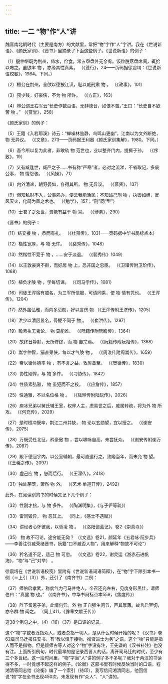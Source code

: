 ```yaml
---
---
---
```

title: 一二 “物”作“人”讲
---






魏晋南北朝时代（主要是南方）的文献里，常把“物”字作“人”字讲。我在《世说新语》、《颜氏家训》、《晋书》里摘录了下面这些例子。《世说新语》的例子：

（1）殷仲堪既为荆州，值水，俭食。常五盌盘外无余肴。饭粒脱落盘席间，辄拾以噉之。虽欲率 物 ，亦缘其性真素。 （《德行》，24——页码据徐震堮：《世说新语校笺》，1984。下同。）

（2）桓公在荆州，全欲以德被江汉，耻以威刑肃 物 。 （《政事》，101）

（3）预少贱，好豪侠，不为 物 所许。 （《方正》，163）

（4）林公谓王右军云“长史作数百语，无非德音，如恨不苦。”王曰：“长史自不欲苦 物 。” （《赏誉》，258）

《颜氏家训》的例子：

（5）王籍《入若耶溪》诗云：“蝉噪林逾静，鸟鸣山更幽”，江南以为文外断绝， 物 无异议。 （《文章》，273——页码据王利器《颜氏家训集解》，1980。下同。）

（6）吾今所以复为此者，非敢轨 物 范世也，业以整齐门内，提撕子孙。 （《序致》，19）

（7）又有臧逢世，臧严之子……书有称“严寒”者，必对之流涕，不省取记，多废公事， 物 情怨骇。 （《风操》，71）

（8）内外清谧，朝野晏如，各得其所， 物 无异议。 （《慕贤》，137）

（9）但知私财不入，公事夙办，便云我能活民；不知诚己刑 物 ，执辔如组，反风灭火，化鸱为凤之术也。 （《勉学》，157；“刑”同“型”）

（10）士君子之处世，贵能有益于 物 耳。 （《涉务》，290）

《晋书》的例子：

（11）结交接 物 ，恭而有礼。 （《杜预传》，1031——页码据中华书局标点本）

（12）楷性宽厚，与 物 无忤。 （《裴秀传》，1048）

（13）然楷性不竞于 物 ，……安于淡退。 （《裴秀传》1049）

（14）以王敦豪爽不群，而好居 物 上，恐非国之忠臣。 （《卫瓘传附卫玠传》，1068）

（15）植负才陵 物 ，孚每切谏。 （《司马孚传》，1081）

（16）司徒王浑宿有威名，为三军所信服，可请同乘，使 物 情有凭也。 （《王浑传》，1204）

（17）然外虽弘雅，而内多忌刻，好以言伤 物 （《王浑传附王济传》，1205）

（18）洪少以清厉显名，骨鲠不同于 物 。 （《崔洪传》，1297）

（19）瞻素执无鬼论， 物 莫能难。 （《阮籍传附阮瞻传》，1364）

（20）故终日静默，无所修综，而 物 自宗焉。 （《阮籍传附阮裕传》，1368）

（21）嵩字仲智，狷直果侠，每以才气陵 物 。 （《周浚传附周嵩传》，1659）

（22）帝以循体德率 物 ，有不言之益，敦厉备至。 （《贺循传》，1830）

（23）协性刚悍，与 物 多忤。 （《刁协传》，1842）

（24）性质素弘雅， 物 虽犯而不之校。 （《应詹传》，1857）

（25）性通雅，不以名位格 物 。 （《陆晔传附陆玩传》，2026）

（26）庾冰兄弟以舅氏辅王室，权侔人主，虑易世之后，戚属转疏，将为外 物 所攻。 （《何充传》，2029）

（27）是时桓冲既卒，荆江二州并缺， 物 论以玄勋望，宜以授之。 （《谢安传》，2075）

（28）万既受任北征，矜豪傲 物 ，尝以啸咏自高，未尝抚众。 （《谢安传附谢万传》，2087）

（29）殿下德冠宇内，以公室辅朝，最可直道行之，致隆当年，而未允 物 望。 （《王羲之传》，2097）

（30）虚己应 物 ，恕而后行。 （《王濛传》，2418）

（31）独处茅茨，萧然 物 外。 （《艺术·单道开传》，2492）

此外，在阅读别的书的时候又记下几个例子：

（32）性刚才拙，与 物 多忤。 （《陶渊明集》，《与子俨等疏》）

（33）雷同毁异， 物 恶其上。 （同上，《感士不遇赋》）

（34）讲经者心怀彼我，以骄凌 物 。 （《洛阳伽蓝记》，卷2《崇真寺》）

（35） 物 故不可论，途穷能无恸？ （《文选》卷21，颜延年《五君咏·阮步兵》——李善注引臧荣绪晋书，阮籍“口不臧否人物”，用来解释“物故不可论”）

（36）矜名道不足，适己 物 可忽。 （《文选》卷22，谢灵运《游赤石进帆海》，“物”与“己”对举） 。

徐震堮在《世说新语校笺》里附有《世说新语词语简释》，在“物”字下除引本书一例（＝上引（3））外，还引了《南齐书》二例：

（37）师伯启孝武，称度气力弓马并绝人，帝召还充左右，见度身形黑壮，谓师伯曰：“真健 物 也。” （《南齐书》，中华书局标点本559，《焦度传》）

（38）陛下留恩子弟，此情何异。外 物 正自强生闲节，声其厚薄。故言启至切，亦令群 物 闻之。 （同上411，《豫章文献王传》）

这38个例句之中，（4）（16）（37）是口语的记录。

这个“物”字或者泛指众人，或者总指一切人，是从什么时候开始的呢？《汉书》卷62载司马迁报任安书，有“教以慎于接物，推贤进士为务”之语，这个“物”只能是指人而不是指物。但是颜师古等人对这个“物”字没有注，王先谦的《汉书补注》也没有注。上面所引例句，时代最早的是记录西晋人的话，离开司马迁的时代，至少有三个多世纪。这一段时间里，“物”字当“人”讲的例子多不多呢？我对于两汉的书读得不多，一时竟想不起这样的例子。《论衡》这部书里有时候反映当时的口语，程湘清等同志给《论衡》编了一个索引（待印），我写信问湘清同志，他回信说“物”字在全书出现450次，未发现有作“众人”、“人”讲的。